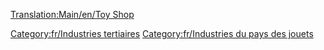 [[Translation:Main/en/Toy Shop]]{{en/-}}
{{fr/Industries|image=ToyShop.png
|nom=Magasin de jouets
|climats=[[Main/en/Climat/Fr#Pays des jouets|Pays des jouets]]
|accepte=[[Main/fr/Jouet|Jouet]]
|produit=Rien
|notes=Absent des autres [[Main/fr/Climat|climats]].
}}

[[Category:fr/Industries tertiaires]]
[[Category:fr/Industries du pays des jouets]]
